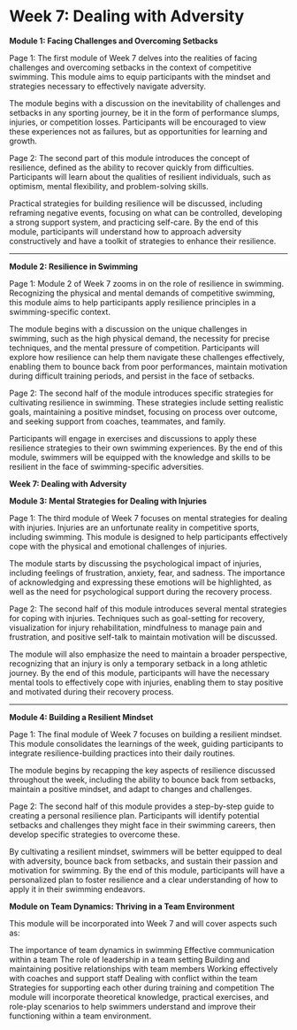 # Week 7: Dealing with Adversity

**Module 1: Facing Challenges and Overcoming Setbacks**

Page 1:
The first module of Week 7 delves into the realities of facing challenges and overcoming setbacks in the context of competitive swimming. This module aims to equip participants with the mindset and strategies necessary to effectively navigate adversity.

The module begins with a discussion on the inevitability of challenges and setbacks in any sporting journey, be it in the form of performance slumps, injuries, or competition losses. Participants will be encouraged to view these experiences not as failures, but as opportunities for learning and growth.

Page 2:
The second part of this module introduces the concept of resilience, defined as the ability to recover quickly from difficulties. Participants will learn about the qualities of resilient individuals, such as optimism, mental flexibility, and problem-solving skills.

Practical strategies for building resilience will be discussed, including reframing negative events, focusing on what can be controlled, developing a strong support system, and practicing self-care. By the end of this module, participants will understand how to approach adversity constructively and have a toolkit of strategies to enhance their resilience.

---

**Module 2: Resilience in Swimming**

Page 1:
Module 2 of Week 7 zooms in on the role of resilience in swimming. Recognizing the physical and mental demands of competitive swimming, this module aims to help participants apply resilience principles in a swimming-specific context.

The module begins with a discussion on the unique challenges in swimming, such as the high physical demand, the necessity for precise techniques, and the mental pressure of competition. Participants will explore how resilience can help them navigate these challenges effectively, enabling them to bounce back from poor performances, maintain motivation during difficult training periods, and persist in the face of setbacks.

Page 2:
The second half of the module introduces specific strategies for cultivating resilience in swimming. These strategies include setting realistic goals, maintaining a positive mindset, focusing on process over outcome, and seeking support from coaches, teammates, and family.

Participants will engage in exercises and discussions to apply these resilience strategies to their own swimming experiences. By the end of this module, swimmers will be equipped with the knowledge and skills to be resilient in the face of swimming-specific adversities.

**Week 7: Dealing with Adversity**

**Module 3: Mental Strategies for Dealing with Injuries**

Page 1:
The third module of Week 7 focuses on mental strategies for dealing with injuries. Injuries are an unfortunate reality in competitive sports, including swimming. This module is designed to help participants effectively cope with the physical and emotional challenges of injuries.

The module starts by discussing the psychological impact of injuries, including feelings of frustration, anxiety, fear, and sadness. The importance of acknowledging and expressing these emotions will be highlighted, as well as the need for psychological support during the recovery process.

Page 2:
The second half of this module introduces several mental strategies for coping with injuries. Techniques such as goal-setting for recovery, visualization for injury rehabilitation, mindfulness to manage pain and frustration, and positive self-talk to maintain motivation will be discussed.

The module will also emphasize the need to maintain a broader perspective, recognizing that an injury is only a temporary setback in a long athletic journey. By the end of this module, participants will have the necessary mental tools to effectively cope with injuries, enabling them to stay positive and motivated during their recovery process.

---

**Module 4: Building a Resilient Mindset**

Page 1:
The final module of Week 7 focuses on building a resilient mindset. This module consolidates the learnings of the week, guiding participants to integrate resilience-building practices into their daily routines.

The module begins by recapping the key aspects of resilience discussed throughout the week, including the ability to bounce back from setbacks, maintain a positive mindset, and adapt to changes and challenges.

Page 2:
The second half of this module provides a step-by-step guide to creating a personal resilience plan. Participants will identify potential setbacks and challenges they might face in their swimming careers, then develop specific strategies to overcome these.

By cultivating a resilient mindset, swimmers will be better equipped to deal with adversity, bounce back from setbacks, and sustain their passion and motivation for swimming. By the end of this module, participants will have a personalized plan to foster resilience and a clear understanding of how to apply it in their swimming endeavors.

**Module on Team Dynamics: Thriving in a Team Environment**

This module will be incorporated into Week 7 and will cover aspects such as:

The importance of team dynamics in swimming
Effective communication within a team
The role of leadership in a team setting
Building and maintaining positive relationships with team members
Working effectively with coaches and support staff
Dealing with conflict within the team
Strategies for supporting each other during training and competition
The module will incorporate theoretical knowledge, practical exercises, and role-play scenarios to help swimmers understand and improve their functioning within a team environment.


